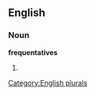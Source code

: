 
==English==

===Noun===
'''frequentatives'''

# {{plural of|[[frequentative]]}}

[[Category:English plurals]]